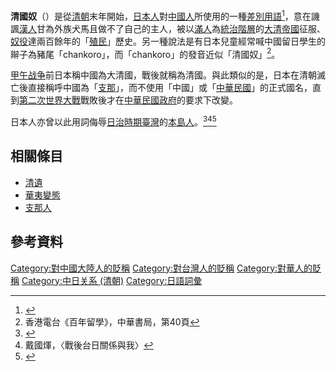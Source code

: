 {{japanese|japanese=清国奴|kana=チャンコロ|romaji=Chankoro}}
'''清國奴'''（{{lang-ja|チャンコロ}}）是從[[清朝|清朝]]末年開始，[[日本人|日本人]]對[[中國人|中國人]]所使用的一種[[差別用語|差別用語]]<ref>{{Cite web |url=http://zokugo-dict.com/17ti/chankoro.htm |title=チャンコロとは、中国人の蔑称。 |accessdate=2010-07-13 |archive-date=2013-01-20 |archive-url=https://web.archive.org/web/20130120153036/http://zokugo-dict.com/17ti/chankoro.htm |dead-url=no }}</ref>，意在譏諷[[漢人|漢人]]甘為外族犬馬且做不了自己的主人，被以[[滿族|滿人]]為[[統治階層|統治階層]]的[[大清帝國|大清帝國]]征服、[[奴役|奴役]]達兩百餘年的「[[殖民|殖民]]」歷史。另一種說法是有日本兒童經常喊中國留日學生的辮子為豬尾「chankoro」，而「chankoro」的發音近似「清國奴」<ref>香港電台《百年留學》，中華書局，第40頁</ref>。

[[甲午战争|甲午战争]]前日本稱中國為大清國，戰後就稱為清國。與此類似的是，日本在清朝滅亡後直接稱呼中國為「[[支那|支那]]」，而不使用「中國」或「[[中華民國|中華民國]]」的正式國名，直到[[第二次世界大戰|第二次世界大戰]]戰敗後才在[[中華民國政府|中華民國政府]]的要求下改變。

日本人亦曾以此用詞侮辱[[臺灣日治時期|日治時期]][[臺灣|臺灣]]的[[本島人|本島人]]。<ref>{{cite web|title=言教與身教|url=http://kfsyscc.org/index.php?article_id=1358|publisher=醫療財團法人辜公亮基金會和信治癌中心醫院|accessdate=2013-10-20|archive-date=2005-02-10|archive-url=https://web.archive.org/web/20050210155648/http://www.kfsyscc.org/index.php?article_id=1358|dead-url=yes}}</ref><ref>戴國煇，〈戰後台日關係與我〉</ref><ref>{{cite web|author=王曉波|title=台灣史研究集外集浩然千古見文章──戴國煇著《台灣史研究集外集》代序(2)|url=http://www.xiachao.org.tw/?act=page&repno=203|accessdate=2013-10-20|archive-date=2014-12-29|archive-url=https://web.archive.org/web/20141229230221/http://www.xiachao.org.tw/?act=page&repno=203|dead-url=no}}</ref>

== 相關條目 ==
*[[清遺|清遺]]
*[[華夷變態|華夷變態]]
*[[支那人|支那人]]

== 參考資料 ==
{{reflist}}

[[Category:對中國大陸人的貶稱|Category:對中國大陸人的貶稱]]
[[Category:對台灣人的貶稱|Category:對台灣人的貶稱]]
[[Category:對華人的貶稱|Category:對華人的貶稱]]
[[Category:中日关系_(清朝)|Category:中日关系 (清朝)]]
[[Category:日語詞彙|Category:日語詞彙]]
